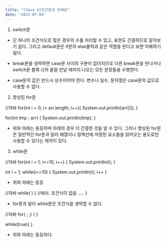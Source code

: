 ```yaml
---
title: "[Java 4]조건문과 반복문"
date: "2022-07-04"
---
```


1. switch문

- 단 하나의 조건식으로 많은 경우의 수를 처리할 수 있고, 표현도 간결하므로 알아보기 쉽다. 그리고 default문은 if문의 else블럭과 같은 역할을 한다고 보면 이해하기 쉽다.

- break문을 생략하면 case문 사이의 구분이 없어지므로 다른 break문을 만나거나 switch문 블록 {}의 끝을 만날 때까지 나오는 모든 문장들을 수행한다.

- case문의 값은 반드시 상수이어야 한다. 변수나 실수, 문자열은 case문의 값으로 사용할 수 없다.

2. 향상된 for문

//자바
for(int i = 0; i< arr.length; i++){
System.out.println(arr[i]);
}

for(int tmp : arr) {
System.out.println(tmp);
}

- 위와 아래는 동등하며 아래의 경우 더 간결한 것을 알 수 있다. 그러나 향상된 for문은 일반적인 for문과 달리 배열이나 컬렉션에 저장된 요소들을 읽어오는 용도로만 사용할 수 있다는 제약이 있다.

3. while문

//자바
for(int i = 1; i<=10, i++) {
System.out.println(i);
}

int i = 1;
while(i<=10) {
System.out.println(i);
i++
}

- 위와 아래는 동등

//자바
while( ) { //에러. 조건식이 없음
.....
}

- for문과 달리 while문은 조건식을 생략할 수 없다.

//자바
for( ; ;) {
}

while(true){
}

- 위와 아래는 동등하다.
